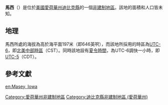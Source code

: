 {{noteTA
|G1=USState
|G2=地名
|G3=Unit
}}
{{Infobox settlement
|official_name            = 馬西
|native_name = Masey
|settlement_type          = [[非建制地區|非建制地區]]
|image_skyline            = 
|imagesize                = 
|image_map                = 
|mapsize                  = 
|pushpin_map              = USA Iowa
|pushpin_label            = 馬西
|pushpin_label_position   = top
|pushpin_map_caption      = 馬西在愛荷華州的位置
|subdivision_type         = [[世界政區索引|國家]]
|subdivision_type1        = [[美国州份|州份]]
|subdivision_type2        = [[愛荷華州行政区划|縣]]
|subdivision_name         = [[美国|美国]]
|subdivision_name1        = [[愛荷華州|愛荷華州]]
|subdivision_name2        = [[迪比克縣_(愛荷華州)|迪比克縣]]
|elevation_ft             = 646
|elevation_m              = 197
|area_total_km2           = 
|area_total_sq_mi         = 
|area_land_km2            = 
|area_land_sq_mi          = 
|area_water_km2           = 
|area_water_sq_mi         = 
|population_as_of         = 2010
|population_footnotes     = 
|population_total         = 
|population_metro         = 
|population_density_km2   = auto
|population_density_sq_mi = auto
|timezone                 = [[北美中部时区|北美中部时区]]
|utc_offset               = -6
|coordinates              = {{coord|42|25|49|N|90|35|06|W|display=inline,title}}
| coor_pinpoint           = 
| coordinates_footnotes   = 
|timezone_DST             = CDT
|utc_offset_DST           = -5
|postal_code_type         = [[美國郵區編號|郵區編號]]
|postal_code              = 
|area_code                = {{link-en|电话区号563|Area code 563|563}}
|blank_name = [[地名信息系统|GNIS ID]]
|blank_info = 458851<ref name="GNIS">{{cite gnis|458851|Masey}}</ref>
}}
'''馬西'''（{{lang-en|Masey}}）是位於[[美國|美國]][[愛荷華州|愛荷華州]][[迪比克縣_(愛荷華州)|迪比克縣]]的一個[[非建制地區|非建制地區]]。該地的面積和人口皆未知。

== 地理 ==
馬西所處的海拔為高於海平面197米（即646英呎），而該地所採用的時區為[[UTC-6|UTC-6]]，即[[北美中部時區|北美中部時區]]（CST）。同時該地設有[[夏令時間|夏令時間]]，為UTC-6調快一小時，即[[UTC-5|UTC-5]]（CDT）。

== 參考文獻 ==
{{reflist}}

{{迪比克縣 (愛荷華州)}}

{{DEFAULTSORT:Masey}}
[[Category:愛荷華州非建制地區|Category:愛荷華州非建制地區]]
[[Category:迪比克縣非建制地區_(愛荷華州)|Category:迪比克縣非建制地區 (愛荷華州)]]

{{Iowa-geo-stub}}

[[en:Masey,_Iowa|en:Masey, Iowa]]
